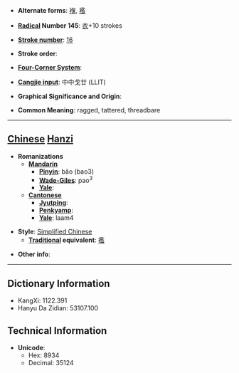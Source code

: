 * '''Alternate forms''': [[褓]], [[襤]]

* '''[[Wiktionary:Chinese radical index| Radical]] Number 145''': [[Wiktionary:Chinese radical index 衣|衣]]+10 strokes

* '''[[Wiktionary:Chinese total strokes index|Stroke number]]''': [[Wiktionary:Chinese total strokes index 16|16]]

* '''Stroke order''': 

* '''[[Wiktionary:Chinese four corner index|Four-Corner System]]''': 

* '''[[Wiktionary:Chinese Cangjie index|Cangjie input]]''': 中中戈廿 (LLIT)

* '''Graphical Significance and Origin''': 

* '''Common Meaning''': ragged, tattered, threadbare

----

== [[Chinese]] [[Hanzi]] ==

* '''Romanizations'''
** '''[[Mandarin]]'''
*** '''[[Pinyin]]''': bǎo (bao3)
*** '''[[Wade-Giles]]''': pao<sup>3</sup>
*** '''[[Yale]]''': 
** '''[[Cantonese]]'''
*** '''[[Jyutping]]''':
*** '''[[Penkyamp]]''': 
*** '''[[Yale]]''': laam4

* '''Style''': [[Simplified Chinese]] 
** '''[[Traditional Chinese|Traditional]] equivalent''': [[襤]]

* '''Other info''': 

----

== Dictionary Information ==

* KangXi: 1122.391
* Hanyu Da Zidian: 53107.100

== Technical Information ==

* '''Unicode''':
** Hex: 8934
** Decimal: 35124